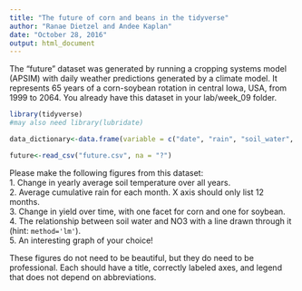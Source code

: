 ```yaml
---
title: "The future of corn and beans in the tidyverse"
author: "Ranae Dietzel and Andee Kaplan"
date: "October 28, 2016"
output: html_document
---
```


The "future" dataset was generated by running a cropping systems model (APSIM) with daily weather predictions generated by a climate model. It represents 65 years of a corn-soybean rotation in central Iowa, USA, from 1999 to 2064. You already have this dataset in your lab/week_09 folder.   

```r
library(tidyverse)
#may also need library(lubridate)

data_dictionary<-data.frame(variable = c("date", "rain", "soil_water", "soil_temp", "soy_yield", "maize_yield", "nh4", "no3", "n_fixation", "n_leaching", "soil_n_min", "n_uptake"), unit = c("dd/mm/yyyy", "mm", "mm", "degC", "kg/ha", "kg/ha", "kg/mg","kg/mg", "kg", "kg", "kg", "kg"),definition = c("date", "mm of rain", "amount of water in the soil to 15 cm", "soil temp at 15 cm", "soybean grain yield","maize grain yield", "ammonium concentration in soil","nitrate concentration in soil", "kg of nitrogen fixed", "kg of nitrogen leached","kg of soil nitrogen produced by mineralization", "kg of nitrogen taken up by the plant"))  

future<-read_csv("future.csv", na = "?") 
```

Please make the following figures from this dataset:    
1. Change in yearly average soil temperature over all years.  
2. Average cumulative rain for each month. X axis should only list 12 months.  
3. Change in yield over time, with one facet for corn and one for soybean.      
4. The relationship between soil water and NO3 with a line drawn through it (hint: `method='lm'`).  
5. An interesting graph of your choice!  

These figures do not need to be beautiful, but they do need to be professional.  Each should have a title, correctly labeled axes, and legend that does not depend on abbreviations.  



